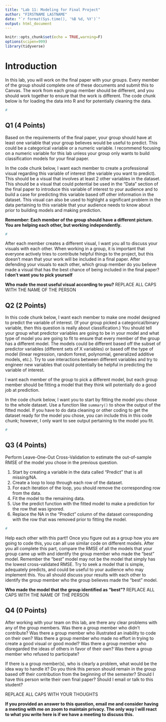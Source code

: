```yaml
---
title: "Lab 11: Modeling for Final Project"
author: "FIRSTNAME LASTNAME"
date: "`r format(Sys.time(), '%B %d, %Y')`"
output: html_document
---
```


```r
knitr::opts_chunk$set(echo = TRUE,warning=F)
options(scipen=999)
library(tidyverse)
```

# Introduction

In this lab, you will work on the final paper with your groups. Every member of the group should complete one of these documents and submit this to Canvas. The work from each group member should be different, and you should work together to ensure that the work is different. The code chunk below is for loading the data into R and for potentially cleaning the data. 

```r
#
```


## Q1 (4 Points)

Based on the requirements of the final paper, your group should have at least one variable that your group believes would be useful to predict. This could be a categorical variable or a numeric variable. I recommend focusing on a numeric variable for this lab unless your group only wants to build classification models for your final paper. 

In the code chunk below, I want each member to create a professional visual regarding this variable of interest (the variable you want to predict). This should be a visual that involves at least 2 other variables in the dataset. This should be a visual that could potential be used in the "Data" section of the final paper to introduce this variable of interest to your audience and to build a case for predicting this variable based off other information in the dataset. This visual can also be used to highlight a significant problem in the data pertaining to this variable that your audience needs to know about prior to building models and making prediction.

**Remember: Each member of the group should have a different picture. You are helping each other, but working independently.**

```r
#
```

After each member creates a different visual, I want you all to discuss your visuals with each other. When working in a group, it is important that everyone actively tries to contribute helpful things to the project, but this doesn't mean that your work will be included in a final paper. After defending your visuals to each other, which group member do you believe made a visual that has the best chance of being included in the final paper? **I don't want you to pick yourself**

**Who made the most useful visual according to you?** REPLACE ALL CAPS WITH THE NAME OF THE PERSON

## Q2 (2 Points)

In this code chunk below, I want each member to make one model designed to predict the variable of interest. (If your group picked a categorical/binary variable, then this question is really about classification.) You should tell your group what predictor variables are going to be in your model and what type of model you are going to fit to ensure that every member of the group has a different model. The models could be different based off the subset of predictor variables (different sets of X variables) or based off the type of model (linear regression, random forest, polynomial, generalized additive models, etc.). Try to use interactions between different variables and try to engineer new variables that could potentially be helpful in predicting the variable of interest. 

I want each member of the group to pick a different model, but each group member should be fitting a model that they think will potentially do a good job at prediction. 

In the code chunk below, I want you to start by fitting the model you chose to the whole dataset. Use a function like `summary()` to show the output of the fitted model. If you have to do data cleaning or other coding to get the dataset ready for the model you chose, you can include this in this code chunk; however, I only want to see output pertaining to the model you fit. 

```r
#
```

## Q3 (4 Points)

Perform Leave-One-Out Cross-Validation to estimate the out-of-sample RMSE of the model you chose in the previous question.

1. Start by creating a variable in the data called "Predict" that is all missing/NA.
2. Create a loop to loop through each row of the dataset.
3. For each iteration of the loop, you should remove the corresponding row from the data. 
4. Fit the model to the remaining data. 
5. Use the predict function with the fitted model to make a prediction for the row that was ignored.
6. Replace the NA in the "Predict" column of the dataset corresponding with the row that was removed prior to fitting the model. 

```r
#
```

Help each other with this part!! Once you figure out  as a group how you are going to code this, you can all use similar code on different models. After you all complete this part, compare the RMSE of all the models that your group came up with and identify the group member who made the "best" model. Remember the "best" model may not be the model that simply has the lowest cross-validated RMSE. Try to seek a model that is simple, adequately predicts, and could be useful to your audience who may implement this. You all should discuss your results with each other to identify the group member who the group believes made the "best" model. 

**Who made the model that the group identified as "best"?** REPLACE ALL CAPS WITH THE NAME OF THE PERSON

## Q4 (0 Points)

After working with your team on this lab, are there any clear problems with any of the group members. Was there a group member who didn't contribute? Was there a group member who illustrated an inability to code on their own? Was there a group member who made no effort in trying to create a good visual or good model? Was there a group member who disregarded the ideas of others in favor of their own? Was there a group member who refused to participate? 

If there is a group member(s), who is clearly a problem, what would be the idea way to handle it? Do you think this person should remain in the group based off their contribution from the beginning of the semester? Should I have this person write their own final paper? Should I email or talk to this student? 

REPLACE ALL CAPS WITH YOUR THOUGHTS

**If you provided an answer to this question, email me and consider having a meeting with me on zoom to maintain privacy. The only way I will react to what you write here is if we have a meeting to discuss this.**